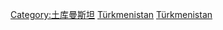 {{Commonscat|Geography of Turkmenistan}}
{{Commonscat|Maps of Turkmenistan|土库曼斯坦地圖}}

[[Category:土库曼斯坦|Category:土库曼斯坦]]
[[Category:中亞地理|Türkmenistan]]
[[Category:亚洲各国地理|Türkmenistan]]